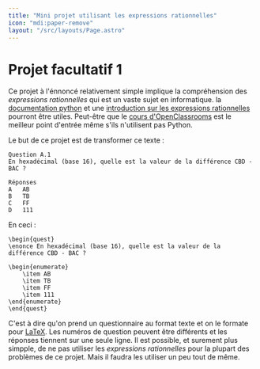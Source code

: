 ```yaml
---
title: "Mini projet utilisant les expressions rationnelles"
icon: "mdi:paper-remove"
layout: "/src/layouts/Page.astro"
---
```

 
# Projet facultatif 1

Ce projet à l'énnoncé relativement simple implique la compréhension des
_expressions rationnelles_ qui est un vaste sujet en informatique. la
[documentation python](https://docs.python.org/fr/3/library/re.html) et une
[introduction sur les expressions rationnelles](https://docs.python.org/fr/3/howto/regex.html) 
pourront être utiles. Peut-être que le 
[cours d'OpenClassrooms](https://openclassrooms.com/fr/courses/918836-concevez-votre-site-web-avec-php-et-mysql/916990-les-expressions-regulieres-partie-1-2)
est le meilleur point d'entrée même s'ils n'utilisent pas Python.

Le but de ce projet est de transformer ce texte :

```
Question A.1
En hexadécimal (base 16), quelle est la valeur de la différence CBD - BAC ?

Réponses
A   AB
B   TB
C   FF
D   111
```

En ceci :

```
\begin{quest}
\enonce En hexadécimal (base 16), quelle est la valeur de la différence CBD - BAC ?

\begin{enumerate}
    \item AB
    \item TB
    \item FF
    \item 111
\end{enumerate}
\end{quest}
```

C'est à dire qu'on prend un questionnaire au format texte et on le formate
pour [LaTeX](https://fr.wikipedia.org/wiki/LaTeX). Les numéros de question
peuvent être différents et les réponses tiennent sur une seule ligne. Il est
possible, et surement plus simpple, de ne pas utiliser les _expressions
rationnelles_ pour la plupart des problèmes de ce projet. Mais il faudra les
utiliser un peu tout de même.
